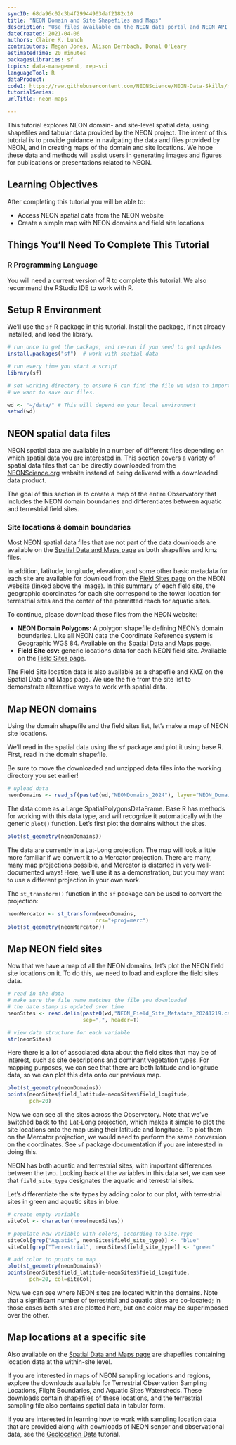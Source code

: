 ```yaml
---
syncID: 68da96c02c3b4f29944903daf2182c10
title: "NEON Domain and Site Shapefiles and Maps"
description: "Use files available on the NEON data portal and NEON API to create maps of NEON domains and sites."
dateCreated: 2021-04-06
authors: Claire K. Lunch
contributors: Megan Jones, Alison Dernbach, Donal O'Leary
estimatedTime: 20 minutes
packagesLibraries: sf
topics: data-management, rep-sci
languageTool: R
dataProduct: 
code1: https://raw.githubusercontent.com/NEONScience/NEON-Data-Skills/main/tutorials/R/NEON-general/neon-overview/neon-maps/neon-maps.R
tutorialSeries:
urlTitle: neon-maps

---
```


This tutorial explores NEON domain- and site-level spatial data, using 
shapefiles and tabular data provided by the NEON project. The intent of 
this tutorial is to provide guidance in navigating the data and files 
provided by NEON, and in creating maps of the domain and site locations. 
We hope these data and methods will assist users in generating images and 
figures for publications or presentations related to NEON.

<div id="ds-objectives" markdown="1">

## Learning Objectives 
After completing this tutorial you will be able to: 

* Access NEON spatial data from the NEON website
* Create a simple map with NEON domains and field site locations

## Things You’ll Need To Complete This Tutorial

### R Programming Language
You will need a current version of R to complete this tutorial. We also recommend 
the RStudio IDE to work with R. 

</div>


## Setup R Environment

We'll use the `sf` R package in this tutorial. Install the package, if not 
already installed, and load the library. 

```r

# run once to get the package, and re-run if you need to get updates
install.packages("sf")  # work with spatial data

```


```r

# run every time you start a script
library(sf)

# set working directory to ensure R can find the file we wish to import and where
# we want to save our files. 

wd <- "~/data/" # This will depend on your local environment
setwd(wd)

```

## NEON spatial data files

NEON spatial data are available in a number of different files depending on which 
spatial data you are interested in. This section covers a variety of spatial 
data files that can be directly downloaded from the 
<a href="https://www.neonscience.org" target="_blank">NEONScience.org</a> website 
instead of being delivered with a downloaded data product.

The goal of this section is to create a map of the entire Observatory that includes 
the NEON domain boundaries and differentiates between aquatic and terrestrial field 
sites. 

### Site locations & domain boundaries

Most NEON spatial data files that are not part of the data downloads 
are available on the 
<a href="https://www.neonscience.org/data/spatial-data-maps" target="_blank">Spatial Data and Maps page</a> 
as both shapefiles and kmz files. 

In addition, latitude, longitude, elevation, and some other basic metadata for each site 
are available for download from the 
<a href="https://www.neonscience.org/field-sites/explore-field-sites" target="_blank">Field Sites page</a> 
on the NEON website (linked above the image). In this summary of each field site, 
the geographic coordinates for each site correspond to the tower 
location for terrestrial sites and the center of the permitted reach 
for aquatic sites.

To continue, please download these files from the NEON website: 

* **NEON Domain Polygons:** A polygon shapefile defining NEON's domain 
boundaries. Like all NEON data the Coordinate Reference system is Geographic 
WGS 84. Available on the <a href="https://www.neonscience.org/data/spatial-data-maps" target="_blank">Spatial Data and Maps page</a>.
* **Field Site csv:** generic locations data for each NEON field site. Available on the <a href="https://www.neonscience.org/field-sites/explore-field-sites" target="_blank">Field Sites page</a>. 

The Field Site location data is also available as a shapefile and KMZ on the 
Spatial Data and Maps page. We use the file from the site list to demonstrate 
alternative ways to work with spatial data. 

## Map NEON domains 

Using the domain shapefile and the field sites list, let's make a map of NEON 
site locations.

We'll read in the spatial data using the `sf` package and plot it 
using base R. First, read in the domain shapefile. 

Be sure to move the downloaded and unzipped data files into the working directory 
you set earlier!

```r

# upload data
neonDomains <- read_sf(paste0(wd,"NEONDomains_2024"), layer="NEON_Domains")

```

The data come as a Large SpatialPolygonsDataFrame. Base R has methods 
for working with this data type, and will recognize it automatically 
with the generic `plot()` function. Let's first plot the domains without 
the sites.

```r

plot(st_geometry(neonDomains))

```

The data are currently in a Lat-Long projection. The map will look a little 
more familiar if we convert it to a Mercator projection. There are many, 
many map projections possible, and Mercator is distorted in very 
well-documented ways! Here, we'll use it as a demonstration, but you may 
want to use a different projection in your own work.

The `st_transform()` function in the `sf` package can be used 
to convert the projection:

```r

neonMercator <- st_transform(neonDomains,
                            crs="+proj=merc")
plot(st_geometry(neonMercator))

```

## Map NEON field sites

Now that we have a map of all the NEON domains, let's plot the NEON field site 
locations on it. To do this, we need to load and explore the field sites data. 

```r

# read in the data
# make sure the file name matches the file you downloaded
# the date stamp is updated over time
neonSites <- read.delim(paste0(wd,"NEON_Field_Site_Metadata_20241219.csv"), 
                        sep=",", header=T)

# view data structure for each variable
str(neonSites)

```

Here there is a lot of associated data about the field sites that may be of 
interest, such as site descriptions and dominant vegetation types. For mapping 
purposes, we can see that there are both latitude and longitude
data, so we can plot this data onto our previous map. 

```r

plot(st_geometry(neonDomains))
points(neonSites$field_latitude~neonSites$field_longitude,
       pch=20)

```

Now we can see all the sites across the Observatory. Note that we've switched 
back to the Lat-Long projection, which makes it simple to plot the site 
locations onto the map using their latitude and longitude. To plot them on 
the Mercator projection, we would need to perform the same conversion on 
the coordinates. See `sf` package documentation if you are interested in doing 
this.

NEON has both aquatic and terrestrial sites, with important differences 
between the two. Looking back at the variables in this data set, we can 
see that `field_site_type` designates the aquatic and terrestrial sites. 

Let's differentiate the site types by adding color to our plot, with 
terrestrial sites in green and aquatic sites in blue.

```r

# create empty variable
siteCol <- character(nrow(neonSites))

# populate new variable with colors, according to Site.Type
siteCol[grep("Aquatic", neonSites$field_site_type)] <- "blue"
siteCol[grep("Terrestrial", neonSites$field_site_type)] <- "green"

# add color to points on map
plot(st_geometry(neonDomains))
points(neonSites$field_latitude~neonSites$field_longitude,
       pch=20, col=siteCol)

```

Now we can see where NEON sites are located within the domains. Note that 
a significant number of terrestrial and aquatic sites are co-located; in 
those cases both sites are plotted here, but one color may be 
superimposed over the other.

## Map locations at a specific site

Also available on the
<a href="https://www.neonscience.org/data-samples/data/spatial-data-maps" target="_blank"> Spatial Data and Maps page</a> are shapefiles containing location data at the 
within-site level.

If you are interested in maps of NEON sampling locations and regions, 
explore the downloads available for Terrestrial Observation Sampling 
Locations, Flight Boundaries, and Aquatic Sites Watersheds. These 
downloads contain shapefiles of these locations, and the terrestrial 
sampling file also contains spatial data in tabular form.

If you are interested in learning how to work with sampling location 
data that are provided along with downloads of NEON sensor and 
observational data, see the <a href="https://www.neonscience.org/resources/learning-hub/tutorials/neon-spatial-data-basics" target="_blank">Geolocation Data</a> tutorial.

